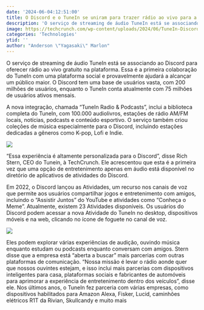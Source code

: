 ```yaml
---
date: '2024-06-04:12:51:00'
title: O Discord e o TuneIn se uniram para trazer rádio ao vivo para a plataforma social.
description: 'O serviço de streaming de áudio TuneIn está se associando ao Discord para oferecer rádio ao vivo gratuito na plataforma. Essa é a primeira colaboração do TuneIn com uma plataforma social e provavelmente ajudará a alcançar um público maior. O Discord tem uma base de usuários vasta, com 200 milhões de usuários, enquanto o TuneIn conta atualmente com 75 milhões de usuários ativos mensais.'
image: https://techcrunch.com/wp-content/uploads/2024/06/TuneIn-Discord.png?resize=1200,679
categories: 'Technologies'
ytid: ''
author: "Anderson \"Yagasaki\" Marlon"
---
```


O serviço de streaming de áudio TuneIn está se associando ao Discord para oferecer rádio ao vivo gratuito na plataforma. Essa é a primeira colaboração do TuneIn com uma plataforma social e provavelmente ajudará a alcançar um público maior. O Discord tem uma base de usuários vasta, com 200 milhões de usuários, enquanto o TuneIn conta atualmente com 75 milhões de usuários ativos mensais.

A nova integração, chamada “TuneIn Radio & Podcasts”, inclui a biblioteca completa do TuneIn, com 100.000 audiolivros, estações de rádio AM/FM locais, notícias, podcasts e conteúdo esportivo. O serviço também criou coleções de música especialmente para o Discord, incluindo estações dedicadas a gêneros como K-pop, Lofi e Indie.

![](https://techcrunch.com/wp-content/uploads/2024/06/Now-Playing-TuneIn-Discord-Desktop.png?resize=2048,1159)

“Essa experiência é altamente personalizada para o Discord”, disse Rich Stern, CEO do Tunein, à TechCrunch. Ele acrescentou que esta é a primeira vez que uma opção de entretenimento apenas em áudio está disponível no diretório de aplicativos de atividades do Discord.

Em 2022, o Discord lançou as Atividades, um recurso nos canais de voz que permite aos usuários compartilhar jogos e entretenimento com amigos, incluindo o “Assistir Juntos” do YouTube e atividades como “Conheça o Meme”. Atualmente, existem 23 Atividades disponíveis. Os usuários do Discord podem acessar a nova Atividade do TuneIn no desktop, dispositivos móveis e na web, clicando no ícone de foguete no canal de voz.

![](https://techcrunch.com/wp-content/uploads/2024/06/For-You-Tunein-Discord-Desktop.png?resize=2048,1159)

Eles podem explorar várias experiências de audição, ouvindo música enquanto estudam ou podcasts enquanto conversam com amigos. Stern disse que a empresa está “aberta a buscar” mais parcerias com outras plataformas de comunicação. “Nossa missão é levar o rádio aonde quer que nossos ouvintes estejam, e isso inclui mais parcerias com dispositivos inteligentes para casa, plataformas sociais e fabricantes de automóveis para aprimorar a experiência de entretenimento dentro dos veículos”, disse ele. Nos últimos anos, o TuneIn fez parceria com várias empresas, como dispositivos habilitados para Amazon Alexa, Fisker, Lucid, caminhões elétricos R1T da Rivian, Skullcandy e muito mais

